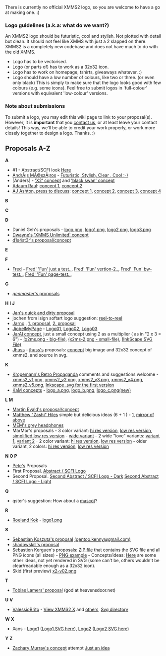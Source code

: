 {{Navbar}}

There is currently no official XMMS2 logo, so you are welcome to have a go at making one. :)

=== Logo guidelines (a.k.a: what do we want?) ===
An XMMS2 logo should be futuristic, cool and stylish. Not plotted with detail but clean. It should not feel like XMMS with just a 2 slapped on there. XMMS2 is a completely new codebase and does not have much to do with the old XMMS.

* Logo has to be vectorised.
* Logo (or parts of) has to work as a 32x32 icon.
* Logo has to work on homepage, tshirts, giveaways whatever. :)
* Logo should have a low number of colours, like two or three. (or even only black) This is simply to make sure that the logo looks good with few colours (e.g. some icons). Feel free to submit logos in 'full-colour' versions with equivalent 'low-colour' versions.

=== Note about submissions ===
To submit a logo, you may edit this wiki page to link to your proposal(s). However, it is '''important''' that you [[About#Contact_info | contact us]], or at least leave your contact details! This way, we'll be able to credit your work properly, or work more closely together to design a logo. Thanks. :)

== Proposals A-Z ==

'''A'''
* #1 - Abstract/SCFI look [http://img161.imageshack.us/img161/9914/xmms2logopete4jj.png Here]
* [mailto:andris@sgmail.hu AndrÃ¡s MÃ©szÃ¡ros] - [http://www.kfki.hu/~meszaros/temp/xmms2.jpg Futuristic, Stylish, Clear , Cool :-)]
* [Anders] - [http://people.0x63.nu/~andersg/xmms2-logo-02.png 'X2' concept] and [http://people.0x63.nu/~andersg/xmms2swan.jpg 'black swan' concept]
* [http://srad.multiply.com/ Adaum Raul]: [[Media:Xmms2-1.jpg | concept 1]], [[Media:Xmms2-2.jpg | concept 2]]
* [[AJ Ashton (aj.ashton@gmail.com)|AJ Ashton, press to discuss]]: [http://www.deviantart.com/view/19084342/ concept 1],  [http://www.deviantart.com/view/19084389/ concept 2], [http://www.deviantart.com/view/19084428/ concept 3], [http://www.deviantart.com/view/19084464/ concept 4]

'''B'''

'''C'''

'''D'''
* Daniel Geh's proposals &ndash; [http://www.crazy-bird.org/xmms2/logo.png logo.png], [http://www.crazy-bird.org/xmms2/logo1.png logo1.png], [http://www.crazy-bird.org/xmms2/logo2.png logo2.png], [http://www.crazy-bird.org/xmms2/logo3.png logo3.png]
* [http://www.dlitz.net/temp/xmms2/xmms2-logo1-small.html Dwayne's 'XMMS Unlimited' concept]
* [http://xoomer.virgilio.it/mental_insomnia/logos/xmms2.png d1s4st3r's proposal/concept]

'''E'''

'''F'''
* [mailto:fred@creatigraph.com Fred] - [http://www.creatigraph.com/xmms.png Fred' 'Fun' just a test..], [http://www.creatigraph.com/xmms-2.png Fred' 'Fun' vertion-2..], [http://www.creatigraph.com/xmms-nb.png Fred' 'Fun' bw-test..], [http://www.creatigraph.com/xmms-test.png Fred' 'Fun' page-test..],

'''G'''
* [http://www.genmaster.co.nr ''genmaster'''s proposals]

'''H'''
'''I'''
'''J'''
* [http://wudika.de/~jan/xmms2/ Jan's quick and dirty proposal]
* jochen from isign softart logo suggestion: [http://www.isign-softart.de/images/xmms2_256x254.png reel-to-reel]
* [mailto:jarno@huittinen.com Jarno] , [http://www.huittinen.com/~jarno/xmms2/xmms2-vers1.jpg 1. proposal], [http://www.huittinen.com/~jarno/xmms2/xmms2-vers2.jpg 2. proposal]
* [mailto:jiobel.c@gmail.com Jiobel][http://jiobel.jogger.pl MyPage] - [http://www.phrack.only.pl/jiobel/new/xmms2/xmms2_logos.png Logo01], [http://www.phrack.only.pl/jiobel/new/xmms2/xmms2_logos_2.png Logo02], [http://www.phrack.only.pl/jiobel/new/xmms2/xmms2_logos_3.png Logo03].
* [mailto:jaral.info@gmail.com JarAl concept], just a small concept using 2 as a multiplier ( as in "2 x 3 = 6") -  [http://geocities.yahoo.com.br/fijaral/x2ms.png (x2ms.png - big-file)], [http://geocities.yahoo.com.br/fijaral/x2ms-2.png (x2ms-2.png - small-file)], [http://geocities.yahoo.com.br/fijaral/x2ms.inkscape.svg (InkScape SVG File)]
* [mailto:jesus@jhuss.com Jhuss] - [http://wiki.xmms2.xmms.se/index.php/User:Jhuss jhuss's] proposals: [http://jhuss.com/news.php?item.4.1 concept] big image and 32x32 concept of xmms2, and source in svg.

'''K'''
* [mailto:kropemann@users.sf.net Kropemann's Retro Propaganda] comments and suggestions welcome - [http://nosuchdomain.net/xmms2_v1.png xmms2_v1.png], [http://nosuchdomain.net/xmms2_v2.png xmms2_v2.png], [http://nosuchdomain.net/xmms2_v3.png xmms2_v3.png], [http://nosuchdomain.net/xmms2_v4.png xmms2_v4.png], [http://nosuchdomain.net/xmms2_v5.png xmms2_v5.png], [http://nosuchdomain.net/xmms2_v1.svg Inkscape .svg for the first version]
* [mailto:leggy@host.sk KaM concepts] - [http://www.leggy.host.sk/logo_a.png logo_a.png], [http://www.leggy.host.sk/logo_b.png logo_b.png], [http://www.leggy.host.sk/logo_c.png logo_c.png(new)]

'''L'''
'''M'''
* [http://81.216.47.145/xmms2.png Martin Evald's proposal/concept]
* [mailto:tragic.descent@gmail.com Matthew "Zashi" Hiles] simple but delicious ideas (6 + 1 ) - [http://vague.sytes.net/images/xmms2-logo.png], [http://phenix.rootshell.be/~trajik/xmms2-logo.png mirror of above]
* [http://mem.neverendnight.com/headphones.png MEM's grey headphones]
* MarMor's proposals - 3 color variant: [[Media:G12541-large.png | hi res version]], [[Media:G12541-small.png | low res version]], [[Media:G12625-small.png | simplified low res version]] - [[Media:G11436.png | wide variant]] - 2 wide "love" variants: [[Media:G9643.png | variant 1]], [[Media:G9643a.png | variant 2]] - 2 color variant: [[Media:G12447-large.png | hi res version]], [[Media:G12447-small.png | low res version]] - older variant, 2 colors: [[Media:G875-large.png | hi res version]], [[Media:G875-small.png | low res version]]


'''N'''
'''O'''
'''P'''
* [http://wiki.xmms2.xmms.se/index.php/User:Pete Pete's] Proposals 
*First Proposal. [http://img85.imageshack.us/img85/3687/xmms2logopete5bx.png Abstract / SCFI Logo]
*Second Proposal. [http://img212.imageshack.us/img212/566/petexmms2abstract1tq1.png Second Abstract / SCFI Logo - Dark] [http://img54.imageshack.us/img54/782/petexmms2abstract2fa4.png Second Abstract / SCFI Logo - Light]

'''Q'''
* qster's suggestion: How about a [http://qster.com/images/XMMS2_Shark.png mascot]?

'''R'''
* [http://gnu-box.nl/ Roeland Kok] - [http://gnu-box.nl/rhkok/art/logo1.png logo1.png]

'''S'''
* [http://sgimpress.nazwa.pl/sk/xmms2.jpg Sebastian Koszuta's proposal] [mailto:gentoo.kenny@gmail.com (gentoo.kenny@gmail.com)]
* [[Media:Xmm2logo00.png | shadowskill's proposal]]
* Sebastien Kerguen's proposals: [http://rapidshare.de/files/14047220/sebastien_kerguen_xmms2_logo_01.zip.html ZIP file] that contains the SVG file and all PNG icons (all sizes) - [http://img148.imageshack.us/img148/7325/logoxmms20164x648io.png PNG example] - Concepts/ideas: [http://img520.imageshack.us/img520/1558/logos6wp.png Here] are some other ideas, not yet rendered in SVG (some can't be, others wouldn't be clear/readable enough as a 32x32 icon).
* Skid (first preview) [http://olika.net/x2-v02.png x2-v02.png]

'''T'''
* [[:Image:Xmms2 logo.png | Tobias Lamers' proposal]] (god at heavensdoor.net)

'''U'''
'''V'''
* [mailto:valessio@ul-jb.org ValessioBrito] - [http://valessio.ul-jb.org/projetos/xmms2/xmms2.png View XMMS2 X] and  [http://valessio.ul-jb.org/projetos/xmms2/xmms2_others.png others], [http://valessio.ul-jb.org/projetos/xmms2/ Svg directory]

'''W'''
'''X'''
* Xaos - [http://xaos.vexillium.org/pub/other/xmms2/logo1.png Logo1] ([http://xaos.vexillium.org/pub/other/xmms2/logo1.svg Logo1.SVG here]), [http://xaos.vexillium.org/pub/other/xmms2/xmms2.png Logo2] ([http://xaos.vexillium.org/pub/other/xmms2/xmms2.svg Logo2 SVG here])

'''Y'''
'''Z'''
* [mailto:dremelofdeath@gmail.com Zachary Murray's concept] attempt  [http://www.geocities.com/dremelofdeath2/xmms2logo.png Just an idea]
